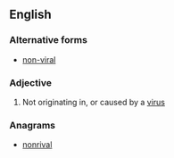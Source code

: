 ==English==

===Alternative forms===
* [[non-viral]]

===Adjective===
{{en-adj|-}}

# Not originating in, or caused by a [[virus]]

===Anagrams===
* [[nonrival#English|nonrival]]